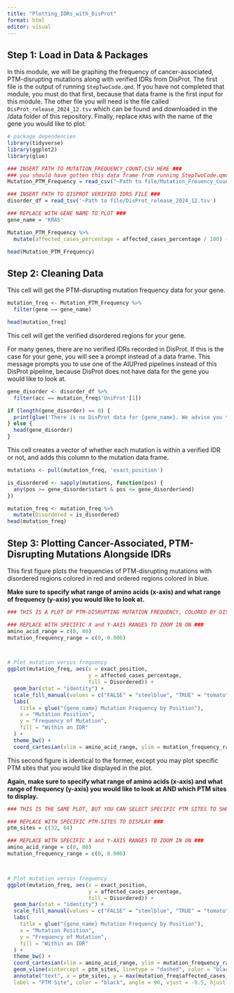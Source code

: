 ```yaml
---
title: "Plotting_IDRs_with_DisProt"
format: html
editor: visual
---
```


## Step 1: Load in Data & Packages

In this module, we will be graphing the frequency of cancer-associated, PTM-disrupting mutations along with verified IDRs from DisProt. The first file is the output of running `StepTwoCode.qmd`. If you have not completed that module, you must do that first, because that data frame is the first input for this module. The other file you will need is the file called `DisProt_release_2024_12.tsv` which can be found and downloaded in the /data folder of this repository. Finally, replace `KRAS` with the name of the gene you would like to plot.

```r
# package dependencies
library(tidyverse)
library(ggplot2)
library(glue)

### INSERT PATH TO MUTATION_FREQUENCY_COUNT.CSV HERE ###
### you should have gotten this data frame from running StepTwoCode.qmd ###
Mutation_PTM_Frequency = read_csv("~Path to file/Mutation_Freuency_Count.csv")

### INSERT PATH TO DISPROT VERIFIED IDRS FILE ###
disorder_df = read_tsv('~Path to file/DisProt_release_2024_12.tsv')

### REPLACE WITH GENE NAME TO PLOT ###
gene_name = 'KRAS'

Mutation_PTM_Frequency %>%
  mutate(affected_cases_percentage = affected_cases_percentage / 100) -> Mutation_PTM_Frequency

head(Mutation_PTM_Frequency)
```

## Step 2: Cleaning Data

This cell will get the PTM-disrupting mutation frequency data for your gene.

```r
mutation_freq <- Mutation_PTM_Frequency %>%
  filter(gene == gene_name)

head(mutation_freq)
```

This cell will get the verified disordered regions for your gene.

For many genes, there are no verified IDRs recorded in DisProt. If this is the case for your gene, you will see a prompt instead of a data frame. This message prompts you to use one of the AIUPred pipelines instead of this DisProt pipeline, because DisProt does not have data for the gene you would like to look at.

```r
gene_disorder <- disorder_df %>%
  filter(acc == mutation_freq$'UniProt'[1])

if (length(gene_disorder) == 0) {
  print(glue('There is no DisProt data for {gene_name}. We advise you to use one of the predictive AIUPred pipelines instead of this one.'))
} else {
  head(gene_disorder)
}
```

This cell creates a vector of whether each mutation is within a verified IDR or not, and adds this column to the mutation data frame.

```r
mutations <- pull(mutation_freq, 'exact_position')

is_disordered <- sapply(mutations, function(pos) {
  any(pos >= gene_disorder$start & pos <= gene_disorder$end)
})

mutation_freq <- mutation_freq %>%
  mutate(Disordered = is_disordered)
head(mutation_freq)
```

## Step 3: Plotting Cancer-Associated, PTM-Disrupting Mutations Alongside IDRs

This first figure plots the frequencies of PTM-disrupting mutations with disordered regions colored in red and ordered regions colored in blue.

**Make sure to specify what range of amino acids (x-axis) and what range of frequency (y-axis) you would like to look at.**

```r
### THIS IS A PLOT OF PTM-DISRUPTING MUTATION FREQUENCY, COLORED BY DISORDER DATA FROM DISPROT ###

### REPLACE WITH SPECIFIC X and Y-AXIS RANGES TO ZOOM IN ON ###
amino_acid_range = c(0, 80)
mutation_frequency_range = c(0, 0.006)



# Plot mutation versus frequency
ggplot(mutation_freq, aes(x = exact_position, 
                          y = affected_cases_percentage, 
                          fill = Disordered)) +
  geom_bar(stat = "identity") +
  scale_fill_manual(values = c("FALSE" = "steelblue", "TRUE" = "tomato")) +
  labs(
    title = glue("{gene_name} Mutation Frequency by Position"),
    x = "Mutation Position",
    y = "Frequency of Mutation", 
    fill = "Within an IDR"
  ) +
  theme_bw() +  
  coord_cartesian(xlim = amino_acid_range, ylim = mutation_frequency_range)
```

This second figure is identical to the former, except you may plot specific PTM sites that you would like displayed in the plot.

**Again, make sure to specify what range of amino acids (x-axis) and what range of frequency (y-axis) you would like to look at AND which PTM sites to display.**

```r
### THIS IS THE SAME PLOT, BUT YOU CAN SELECT SPECIFIC PTM SITES TO SHOW ###

### REPLACE WITH SPECIFIC PTM-SITES TO DISPLAY ###
ptm_sites = c(32, 64)

### REPLACE WITH SPECIFIC X and Y-AXIS RANGES TO ZOOM IN ON ###
amino_acid_range = c(0, 80)
mutation_frequency_range = c(0, 0.006)



# Plot mutation versus frequency
ggplot(mutation_freq, aes(x = exact_position, 
                          y = affected_cases_percentage, 
                          fill = Disordered)) +
  geom_bar(stat = "identity") +
  scale_fill_manual(values = c("FALSE" = "steelblue", "TRUE" = "tomato")) +
  labs(
    title = glue("{gene_name} Mutation Frequency by Position"),
    x = "Mutation Position",
    y = "Frequency of Mutation", 
    fill = "Within an IDR"
  ) +
  theme_bw() +
  coord_cartesian(xlim = amino_acid_range, ylim = mutation_frequency_range) +
  geom_vline(xintercept = ptm_sites, linetype = "dashed", color = "black", size = 0.5) +
  annotate("text", x = ptm_sites, y = max(mutation_freq$affected_cases_percentage) * 0.9,
  label = "PTM Site", color = "black", angle = 90, vjust = -0.5, hjust = 1, size = 3)
```
